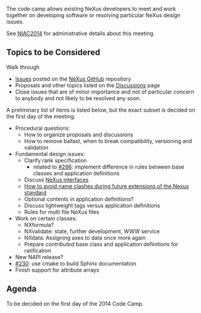 The code camp allows existing NeXus developers to meet and work together on developing software or resolving particular NeXus design issues. 

See [[NIAC2014]] for administrative details about this meeting.

== Topics to be Considered ==

Walk through
* [https://github.com/nexusformat/definitions/issues Issues] posted on the [https://github.com/nexusformat NeXus GitHub] repository
* Proposals and other topics listed on the [[Discussions]] page
* Close issues that are of minor importance and not of particular concern to anybody and not likely to be resolved any soon.

A preliminary list of items is listed below, but the exact subset is decided on the first day of the meeting.
* Procedural questions:
** How to organize proposals and discussions
** How to remove ballast, when to break compatibility, versioning and validation
* Fundamental design issues:
** Clarify rank specification
*** related to [https://github.com/nexusformat/definitions/issues/266 #266]: implement difference in rules between base classes and application definitions
** Discuss [[Objects or Interfaces|NeXus interfaces]]
** [[How to avoid name clashes during future extensions of the Nexus standard]]
** Optional contents in application definitions?
** Discuss lightweight tags versus application definitions
** Rules for multi file NeXus files
* Work on certain classes:
** NXformula?
** NXvalidate: state, further development, WWW service
** NXdata: Assigning axes to data once more again
** Prepare ''contributed'' base class and application definitions for ratification
* New NAPI release?
* [https://github.com/nexusformat/definitions/issues/230 #230]: use cmake to build Sphinx documentation
* Finish support for attribute arrays

== Agenda ==

To be decided on the first day of the 2014 Code Camp.